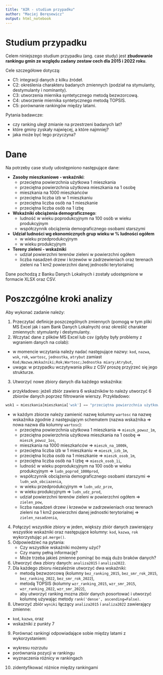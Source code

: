 ```yaml
---
title: "AIR - studium przypadku"
author: "Maciej Beręsewicz"
output: html_notebook
---
```



# Studium przypadku

Celem niniejszego studium przypadku (ang. case study) jest **zbudowanie rankingu gmin ze względu zadany zestaw cech dla 2015 i 2022 roku**. 

Cele szczegółowe dotyczą:

+ C1: integracji danych z kilku źródeł.
+ C2: określenia charakteru badanych zmiennych (podział na stymulanty, destymulanty i nominanty).
+ C3: utworzenia miernika syntetycznego metodą bezwzorcową.
+ C4: utworzenie miernika syntetycznego metodą TOPSIS.
+ C5: porównanie rankingów między latami.

Pytania badawcze:

+ czy ranking uległ zmianie na przestrzeni badanych lat?
+ które gminy zyskały najwięcej, a które najmniej? 
+ jaka może być tego przyczyna?

# Dane

Na potrzeby case study udostępniono następujące dane:

+ **Zasoby mieszkaniowe - wskaźniki**:
  + przeciętna powierzchnia użytkowa 1 mieszkania
  + przeciętna powierzchnia użytkowa mieszkania na 1 osobę
  + mieszkania na 1000 mieszkańców
  + przeciętna liczba izb w 1 mieszkaniu
  + przeciętna liczba osób na 1 mieszkanie
  + przeciętna liczba osób na 1 izbę
+ **Wskaźniki obciążenia demograficznego**:
  + ludność w wieku poprodukcyjnym na 100 osób w wieku produkcyjnym
  + współczynnik obciążenia demograficznego osobami starszymi
+ **Udział ludności wg ekonomicznych grup wieku w % ludności ogółem**
  + w wieku przedprodukcyjnym
  + w wieku produkcyjnym
+ **Tereny zieleni - wskaźniki**
  + udział powierzchni terenów zieleni w powierzchni ogółem
  + liczba nasadzeń drzew i krzewów w zadrzewieniach oraz terenach zieleni na 1 km2 powierzchni danej jednostki
  terytorialnej

Dane pochodzą z Banku Danych Lokalnych i zostały udostępnione w formacie XLSX oraz CSV.

# Poszczgólne kroki analizy

Aby wykonać zadanie należy:

1. Przeczytać definicje poszczególnych zmiennych (pomogą w tym pliki MS Excel jak i sam Bank Danych Lokalnych) oraz określić charakter zmiennych: stymulanty i destymulanty.
2. Wczytać dane z plików MS Excel lub csv (gdyby były problemy z wgraniem danych na colab):
  + w momencie wczytania należy nadać następujące nazwy: `kod`, `nazwa`, `wsk`, `rok`, `wartosc`, `jednostka`, `atrybut` zamiast `Kod;Nazwa;Wskaźniki;Rok;Wartosc;Jednostka miary;Atrybut`,
  + uwaga: w przypadku wczytywania pliku z CSV proszę przyjrzeć się jego strukturze.
3. Utworzyć nowe zbiory danych dla każdego wskaźnika:
  + przykładowo: jeżeli zbiór zawiera 6 wskaźników to należy utworzyć 6 zbiorów danych poprzez filtrowanie wierszy. Przykładowo:
  ```python
  wsk1 = mieszkania[mieszkania['wsk'] == "przeciętna powierzchnia użytkowa 1 mieszkania"]
  ```
  + w każdym zbiorze należy zamienić nazwę kolumny `wartosc` na nazwę wskaźnika zgodnie z następującym schematem (nazwa wskaźnika => nowa nazwa dla kolumny `wartosc`):
      + przeciętna powierzchnia użytkowa 1 mieszkania => `mieszk_powuz_1m`,
      + przeciętna powierzchnia użytkowa mieszkania na 1 osobę => `mieszk_powuz_1os`,
      + mieszkania na 1000 mieszkańców => `mieszk_na_1000k`,
      + przeciętna liczba izb w 1 mieszkaniu => `mieszk_izb_1m`,
      + przeciętna liczba osób na 1 mieszkanie => `mieszk_osob_1m`,
      + przeciętna liczba osób na 1 izbę => `mieszk_osob_1i`,
      + ludność w wieku poprodukcyjnym na 100 osób w wieku produkcyjnym  => `ludn_poprod_1000prod`,
      + współczynnik obciążenia demograficznego osobami starszymi => `ludn_wsk_obciazenia`,
      + w wieku przedprodukcyjnym => `ludn_udz_prze`,
      + w wieku produkcyjnym => `ludn_udz_prod`,
      + udział powierzchni terenów zieleni w powierzchni ogółem => `zielen_pow`,
      + liczba nasadzeń drzew i krzewów w zadrzewieniach oraz terenach zieleni na 1 km2 powierzchni danej jednostki
  terytorialnej => `zielen_nasadzenia`,
  
4. Połączyć wszystkie zbiory w jeden, większy zbiór danych zawierający wszystkie wskażniki oraz następujące kolumny: `kod`, `kazwa`, `rok` wykorzystując `pd.merge()`.
5. Odpowiedzieć na pytania:
    + Czy wszystkie wskaźniki możemy użyć? 
    + Czy mamy pełną informację?
    + Może trzeba jakieś zmienne pominąć bo mają dużo braków danych?

6. Utworzyć dwa zbiory danych: `analiza2015` i `analiza2022`.
7. Dla każdego zbioru niezależnie utworzyć dwa wskaźniki:
    + metodą bezwzorcową (kolumny `bez_ranking_2015`, `bez_smr_rok_2015`, `bez_ranking_2022`, `bez_smr_rok_2022`),
    + metodą TOPSIS (kolumny `wzr_ranking_2015`, `wzr_smr_2015`, `wzr_ranking_2022`, `wzr_smr_2022`),
    + aby utworzyć ranking mozna zbiór danych posortować i utworzyć kolumnę używając metody `rank('dense', ascending=False)`.
8. Utworzyć zbiór `wyniki` łączący `analiza2015` i  `analiza2022` zawierający zmienne:
  + `kod`, `kazwa`, oraz 
  + wskażniki z punkty 7
9. Porównać rankingi odpowiadające sobie między latami z wykorzystaniem:
  + wykresu rozrzutu
  + porównania pozycji w rankingu
  + wyznaczenia różnicy w rankingach
10. zidentyfikować różnice między rankingami

  

